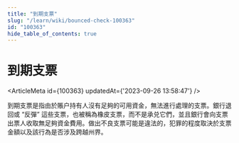 ```yaml
---
title: "到期支票"
slug: "/learn/wiki/bounced-check-100363"
id: "100363"
hide_table_of_contents: true
---
```



# 到期支票

<ArticleMeta id={100363} updatedAt={'2023-09-26 13:58:47'} />
<div className='border-solid border-b border-t-0 my-4 border-[var(--ifm-color-gray-300)]' />

到期支票是指由於賬户持有人沒有足夠的可用資金，無法進行處理的支票。銀行退回或 “反彈” 這些支票，也被稱為橡皮支票，而不是承兑它們，並且銀行會向支票出票人收取無足夠資金費用。做出不良支票可能是違法的，犯罪的程度取決於支票金額以及該行為是否涉及跨越州界。
